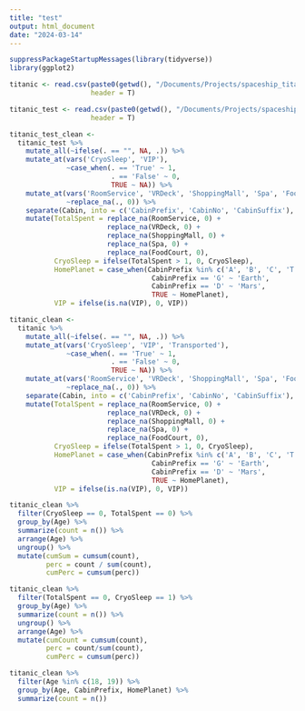 ```yaml
---
title: "test"
output: html_document
date: "2024-03-14"
---
```

```r
suppressPackageStartupMessages(library(tidyverse))
library(ggplot2)
```


```r
titanic <- read.csv(paste0(getwd(), "/Documents/Projects/spaceship_titanic/data/train.csv"),
                    header = T)

titanic_test <- read.csv(paste0(getwd(), "/Documents/Projects/spaceship_titanic/data/test.csv"),
                    header = T)
```

```r
titanic_test_clean <-
  titanic_test %>%
    mutate_all(~ifelse(. == "", NA, .)) %>%
    mutate_at(vars('CryoSleep', 'VIP'),
              ~case_when(. == 'True' ~ 1,
                         . == 'False' ~ 0,
                         TRUE ~ NA)) %>%
    mutate_at(vars('RoomService', 'VRDeck', 'ShoppingMall', 'Spa', 'FoodCourt'),
              ~replace_na(., 0)) %>%
    separate(Cabin, into = c('CabinPrefix', 'CabinNo', 'CabinSuffix'), sep = '/') %>%
    mutate(TotalSpent = replace_na(RoomService, 0) + 
                        replace_na(VRDeck, 0) +
                        replace_na(ShoppingMall, 0) +
                        replace_na(Spa, 0) +
                        replace_na(FoodCourt, 0),
           CryoSleep = ifelse(TotalSpent > 1, 0, CryoSleep),
           HomePlanet = case_when(CabinPrefix %in% c('A', 'B', 'C', 'T') ~ 'Europa',
                                   CabinPrefix == 'G' ~ 'Earth',
                                   CabinPrefix == 'D' ~ 'Mars',
                                   TRUE ~ HomePlanet),
           VIP = ifelse(is.na(VIP), 0, VIP))
```

```r
titanic_clean <-
  titanic %>%
    mutate_all(~ifelse(. == "", NA, .)) %>%
    mutate_at(vars('CryoSleep', 'VIP', 'Transported'),
              ~case_when(. == 'True' ~ 1,
                         . == 'False' ~ 0,
                         TRUE ~ NA)) %>%
    mutate_at(vars('RoomService', 'VRDeck', 'ShoppingMall', 'Spa', 'FoodCourt'),
              ~replace_na(., 0)) %>%
    separate(Cabin, into = c('CabinPrefix', 'CabinNo', 'CabinSuffix'), sep = '/') %>%
    mutate(TotalSpent = replace_na(RoomService, 0) + 
                        replace_na(VRDeck, 0) +
                        replace_na(ShoppingMall, 0) +
                        replace_na(Spa, 0) +
                        replace_na(FoodCourt, 0),
           CryoSleep = ifelse(TotalSpent > 1, 0, CryoSleep),
           HomePlanet = case_when(CabinPrefix %in% c('A', 'B', 'C', 'T') ~ 'Europa',
                                   CabinPrefix == 'G' ~ 'Earth',
                                   CabinPrefix == 'D' ~ 'Mars',
                                   TRUE ~ HomePlanet),
           VIP = ifelse(is.na(VIP), 0, VIP))
```



```r
titanic_clean %>%
  filter(CryoSleep == 0, TotalSpent == 0) %>%
  group_by(Age) %>%
  summarize(count = n()) %>%
  arrange(Age) %>%
  ungroup() %>%
  mutate(cumSum = cumsum(count),
         perc = count / sum(count), 
         cumPerc = cumsum(perc))
```


```r
titanic_clean %>%
  filter(TotalSpent == 0, CryoSleep == 1) %>%
  group_by(Age) %>%
  summarize(count = n()) %>%
  ungroup() %>%
  arrange(Age) %>%
  mutate(cumCount = cumsum(count),
         perc = count/sum(count),
         cumPerc = cumsum(perc))
```



```r
titanic_clean %>%
  filter(Age %in% c(18, 19)) %>%
  group_by(Age, CabinPrefix, HomePlanet) %>%
  summarize(count = n())
```





